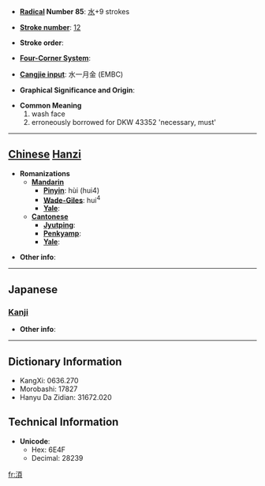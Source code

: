 * '''[[Wiktionary:Chinese radical index| Radical]] Number 85''': [[Wiktionary:Chinese radical index 水|水]]+9 strokes

* '''[[Wiktionary:Chinese total strokes index|Stroke number]]''': [[Wiktionary:Chinese total strokes index 12|12]]

* '''Stroke order''': 

* '''[[Wiktionary:Chinese four corner index|Four-Corner System]]''': 

* '''[[Wiktionary:Chinese Cangjie index|Cangjie input]]''': 水一月金 (EMBC)

* '''Graphical Significance and Origin''': 

* '''Common Meaning'''
*#wash face
*# erroneously borrowed for DKW 43352 'necessary, must'


----

== [[Chinese]] [[Hanzi]] ==

* '''Romanizations'''
** '''[[Mandarin]]'''
*** '''[[Pinyin]]''': hùi (hui4)
*** '''[[Wade-Giles]]''': hui<sup>4</sup>
*** '''[[Yale]]''': 
** '''[[Cantonese]]'''
*** '''[[Jyutping]]''':
*** '''[[Penkyamp]]''': 
*** '''[[Yale]]''': 

* '''Other info''': 

----

==Japanese==
===[[Kanji]]===
{{kanji|on readings=[[かい]] (kai), [[け]] (ke)|kun readings=[[ただれる]] (tadareru)}}

* '''Other info''':  

----

== Dictionary Information ==

* KangXi: 0636.270
* Morobashi: 17827
* Hanyu Da Zidian: 31672.020

== Technical Information ==

* '''Unicode''':
** Hex: 6E4F
** Decimal: 28239

[[fr:湏]]